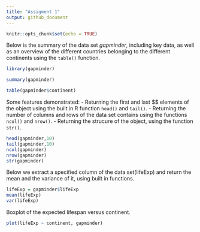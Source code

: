 ```yaml
---
title: "Assigment 1"
output: github_document
---
```


```r
knitr::opts_chunk$set(echo = TRUE)
```


Below is the summary of the data set $\textit{gapminder}$, including key data, as well as an overview of the different countries belonging to the different continents using the $\texttt{table()}$ function.
```r
library(gapminder)

summary(gapminder)

table(gapminder$continent)
```

Some features demonstrated:
  - Returning the first and last $$ elements of the object using the built in R function $\texttt{head()}$ and $\texttt{tail()}$.
  - Returning the number of columns and rows of the data set contains using the functions $\texttt{ncol()}$ and $\texttt{nrow()}$.
  - Returning the strucure of the object, using the function $\texttt{str()}$.

```r
head(gapminder,10)
tail(gapminder,10)
ncol(gapminder)
nrow(gapminder)
str(gapminder)

```


Below we extract a specified column of the data set(lifeExp) and return the mean and the variance of it, using built in functions. 

```r
lifeExp = gapminder$lifeExp
mean(lifeExp)
var(lifeExp)

```


Boxplot of the expected lifespan versus continent.

```r
plot(lifeExp ~ continent, gapminder)
```

